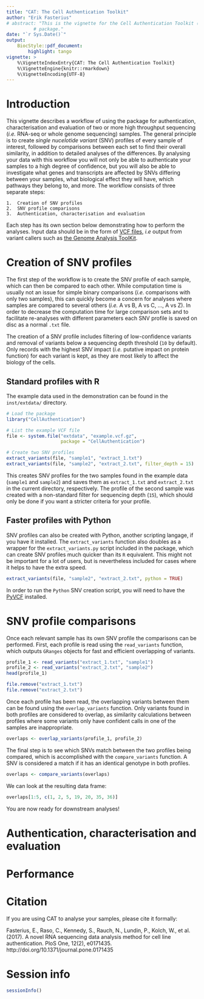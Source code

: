 ```yaml
---
title: "CAT: The Cell Authentication Toolkit"
author: "Erik Fasterius"
# abstract: "This is the vignette for the Cell Authentication Toolkit (CAT) R
          # package."
date: "`r Sys.Date()`"
output:
    BiocStyle::pdf_document:
        highlight: tango
vignette: >
    %\VignetteIndexEntry{CAT: The Cell Authentication Toolkit}
    %\VignetteEngine{knitr::rmarkdown}
    %\VignetteEncoding{UTF-8}
---
```


# Introduction

This vignette describes a workflow of using the \Rpackage{"CellAuthentication"}
package for authentication, characterisation and evaluation of two or more
high throughput sequencing (*i.e.* RNA-seq or whole genome sequencing) samples.
The general principle is to create *single nucelotide variant* (SNV) profiles
of every sample of interest, followed by comparisons between each set to find
their overall similarity, in addition to detailed analyses of the differences.
By analysing your data with this workflow you will not only be able to
authenticate your samples to a high degree of confidence, but you will also be
able to investigate what genes and transcripts are affected by SNVs differing
between your samples, what biological effect they will have, which pathways
they belong to, and more. The workflow consists of three separate steps:

    1.  Creation of SNV profiles
    2.  SNV profile comparisons
    3.  Authentication, characterisation and evaluation

Each step has its own section below demonstrating how to perform the analyses.
Input data should be in the form of [VCF files][1], *i.e* output from variant
callers such as [the Genome Analysis ToolKit][2].

[1]: http://www.internationalgenome.org/wiki/Analysis/variant-call-format
[2]: https://software.broadinstitute.org/gatk/

# Creation of SNV profiles

The first step of the workflow is to create the SNV profile of each sample,
which can then be compared to each other. While computation time is usually not
an issue for simple binary comparisons (*i.e.* comparisons with only two
samples), this can quickly become a concern for analyses where samples are
compared to several others (*i.e.* A vs B, A vs C, ..., A vs Z). In order to
decrease the computation time for large comparison sets and to facilitate
re-analyses with different parameters each SNV profile is saved on disc as a
normal `.txt` file.

The creation of a SNV profile includes filtering of low-confidence variants and
removal of variants below a sequencing depth threshold (`10` by default). Only
records with the highest SNV impact (*i.e.* putative impact on protein 
function) for each variant is kept, as they are most likely to affect the
biology of the cells.

## Standard profiles with R

The example data used in the demonstration can be found in the `inst/extdata/`
directory.

```r
# Load the package
library("CellAuthentication")

# List the example VCF file
file <- system.file("extdata", "example.vcf.gz",
                    package = "CellAuthentication")

# Create two SNV profiles
extract_variants(file, "sample1", "extract_1.txt")
extract_variants(file, "sample2", "extract_2.txt", filter_depth = 15)
```

This creates SNV profiles for the two samples found in the example data
(`sample1` and `sample2`) and saves them as `extract_1.txt` and `extract_2.txt`
in the current directory, respectively. The profile of the second sample was
created with a non-standard filter for sequencing depth (`15`), which should
only be done if you want a stricter criteria for your profile.

## Faster profiles with Python

SNV profiles can also be created with Python, another scripting langage, if you
have it installed. The `extract_variants` function also doubles as a wrapper
for the `extract_variants.py` script included in the package, which can create
SNV profiles much quicker than its `R` equivalent. This might not be important
for a lot of users, but is nevertheless included for cases where it helps to
have the extra speed.

```r
extract_variants(file, "sample2", "extract_2.txt", python = TRUE)
```

In order to run the `Python` SNV creation script, you will need to have the
[PyVCF](https://pypi.python.org/pypi/PyVCF) installed.

# SNV profile comparisons

Once each relevant sample has its own SNV profile the comparisons can be
performed. First, each profile is read using the `read_variants` function,
which outputs `GRanges` objects for fast and efficient overlapping of variants.

```r
profile_1 <- read_variants("extract_1.txt", "sample1")
profile_2 <- read_variants("extract_2.txt", "sample2")
head(profile_1)
```

```r
file.remove("extract_1.txt")
file.remove("extract_2.txt")
```

Once each profile has been read, the overlapping variants between them can be
found using the `overlap_variants` function. Only variants found in both
profiles are considered to overlap, as similarity calculations between profiles
where some variants only have confident calls in one of the samples are
inappropriate.

```r
overlaps <- overlap_variants(profile_1, profile_2)
```

The final step is to see which SNVs match between the two profiles being
compared, which is accomplished with the `compare_variants` function. A SNV is
considered a match if it has an identical genotype in both profiles. 

```r
overlaps <- compare_variants(overlaps)
```

We can look at the resulting data frame:

```r
overlaps[1:5, c(1, 2, 5, 19, 20, 35, 36)]
```

You are now ready for downstream analyses!

# Authentication, characterisation and evaluation

# Performance

# Citation

If you are using CAT to analyse your samples, please cite it formally:

Fasterius, E., Raso, C., Kennedy, S., Rauch, N., Lundin, P., Kolch, W., et al.
(2017). A novel RNA sequencing data analysis method for cell line
authentication. PloS One, 12(2), e0171435.
http://doi.org/10.1371/journal.pone.0171435

# Session info
```r
sessionInfo()
```
